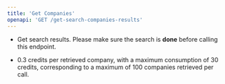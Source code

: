 ```yaml
---
title: 'Get Companies'
openapi: 'GET /get-search-companies-results'
---
```


- Get search results. Please make sure the search is **done** before calling this endpoint.

- 0.3 credits per retrieved company, with a maximum consumption of 30 credits, corresponding to a maximum of 100 companies retrieved per call.